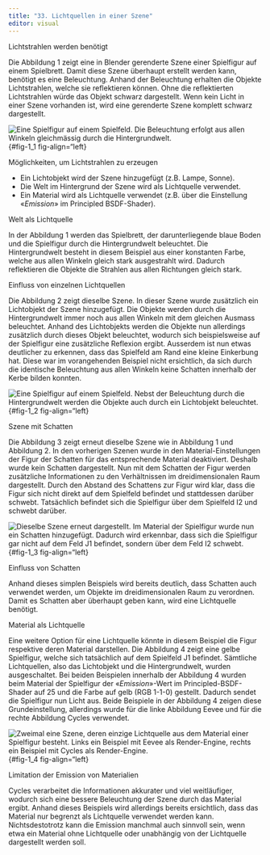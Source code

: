 ```yaml
---
title: "33. Lichtquellen in einer Szene"
editor: visual
---
```


::: column-margin
Lichtstrahlen werden benötigt
:::

Die Abbildung 1 zeigt eine in Blender gerenderte Szene einer Spielfigur auf einem Spielbrett. Damit diese Szene überhaupt erstellt werden kann, benötigt es eine Beleuchtung. Anhand der Beleuchtung erhalten die Objekte Lichtstrahlen, welche sie reflektieren können. Ohne die reflektierten Lichtstrahlen würde das Objekt schwarz dargestellt. Wenn kein Licht in einer Szene vorhanden ist, wird eine gerenderte Szene komplett schwarz dargestellt.

![Eine Spielfigur auf einem Spielfeld. Die Beleuchtung erfolgt aus allen Winkeln gleichmässig durch die Hintergrundwelt.](Chapters/Images/Chapter_32/.png) {#fig-1_1 fig-align="left}

::: column-margin
Möglichkeiten, um Lichtstrahlen zu erzeugen
:::

-   Ein Lichtobjekt wird der Szene hinzugefügt (z.B. Lampe, Sonne).
-   Die Welt im Hintergrund der Szene wird als Lichtquelle verwendet.
-   Ein Material wird als Lichtquelle verwendet (z.B. über die Einstellung «*Emission*» im Principled BSDF-Shader).

::: column-margin
Welt als Lichtquelle
:::

In der Abbildung 1 werden das Spielbrett, der darunterliegende blaue Boden und die Spielfigur durch die Hintergrundwelt beleuchtet. Die Hintergrundwelt besteht in diesem Beispiel aus einer konstanten Farbe, welche aus allen Winkeln gleich stark ausgestrahlt wird. Dadurch reflektieren die Objekte die Strahlen aus allen Richtungen gleich stark.

::: column-margin
Einfluss von einzelnen Lichtquellen
:::

Die Abbildung 2 zeigt dieselbe Szene. In dieser Szene wurde zusätzlich ein Lichtobjekt der Szene hinzugefügt. Die Objekte werden durch die Hintergrundwelt immer noch aus allen Winkeln mit dem gleichen Ausmass beleuchtet. Anhand des Lichtobjekts werden die Objekte nun allerdings zusätzlich durch dieses Objekt beleuchtet, wodurch sich beispielsweise auf der Spielfigur eine zusätzliche Reflexion ergibt. Ausserdem ist nun etwas deutlicher zu erkennen, dass das Spielfeld am Rand eine kleine Einkerbung hat. Diese war im vorangehenden Beispiel nicht ersichtlich, da sich durch die identische Beleuchtung aus allen Winkeln keine Schatten innerhalb der Kerbe bilden konnten.

![Eine Spielfigur auf einem Spielfeld. Nebst der Beleuchtung durch die Hintergrundwelt werden die Objekte auch durch ein Lichtobjekt beleuchtet.](Chapters/Images/Chapter_32/.png) {#fig-1_2 fig-align="left}

::: column-margin
Szene mit Schatten
:::

Die Abbildung 3 zeigt erneut dieselbe Szene wie in Abbildung 1 und Abbildung 2. In den vorherigen Szenen wurde in den Material-Einstellungen der Figur der Schatten für das entsprechende Material deaktiviert. Deshalb wurde kein Schatten dargestellt. Nun mit dem Schatten der Figur werden zusätzliche Informationen zu den Verhältnissen im dreidimensionalen Raum dargestellt. Durch den Abstand des Schattens zur Figur wird klar, dass die Figur sich nicht direkt auf dem Spielfeld befindet und stattdessen darüber schwebt. Tatsächlich befindet sich die Spielfigur über dem Spielfeld I2 und schwebt darüber.

![Dieselbe Szene erneut dargestellt. Im Material der Spielfigur wurde nun ein Schatten hinzugefügt. Dadurch wird erkennbar, dass sich die Spielfigur gar nicht auf dem Feld J1 befindet, sondern über dem Feld I2 schwebt.](Chapters/Images/Chapter_32/.png) {#fig-1_3 fig-align="left}

::: column-margin
Einfluss von Schatten
:::

Anhand dieses simplen Beispiels wird bereits deutlich, dass Schatten auch verwendet werden, um Objekte im dreidimensionalen Raum zu verordnen. Damit es Schatten aber überhaupt geben kann, wird eine Lichtquelle benötigt.

::: column-margin
Material als Lichtquelle
:::

Eine weitere Option für eine Lichtquelle könnte in diesem Beispiel die Figur respektive deren Material darstellen. Die Abbildung 4 zeigt eine gelbe Spielfigur, welche sich tatsächlich auf dem Spielfeld J1 befindet. Sämtliche Lichtquellen, also das Lichtobjekt und die Hintergrundwelt, wurden ausgeschaltet. Bei beiden Beispielen innerhalb der Abbildung 4 wurden beim Material der Spielfigur der «*Emission*»-Wert im Principled-BSDF-Shader auf 25 und die Farbe auf gelb (RGB 1-1-0) gestellt. Dadurch sendet die Spielfigur nun Licht aus. Beide Beispiele in der Abbildung 4 zeigen diese Grundeinstellung, allerdings wurde für die linke Abbildung Eevee und für die rechte Abbildung Cycles verwendet.

![Zweimal eine Szene, deren einzige Lichtquelle aus dem Material einer Spielfigur besteht. Links ein Beispiel mit Eevee als Render-Engine, rechts ein Beispiel mit Cycles als Render-Engine.](Chapters/Images/Chapter_32/.png) {#fig-1_4 fig-align="left}

::: column-margin
Limitation der Emission von Materialien
:::

Cycles verarbeitet die Informationen akkurater und viel weitläufiger, wodurch sich eine bessere Beleuchtung der Szene durch das Material ergibt. Anhand dieses Beispiels wird allerdings bereits ersichtlich, dass das Material nur begrenzt als Lichtquelle verwendet werden kann. Nichtsdestotrotz kann die Emission manchmal auch sinnvoll sein, wenn etwa ein Material ohne Lichtquelle oder unabhängig von der Lichtquelle dargestellt werden soll.
